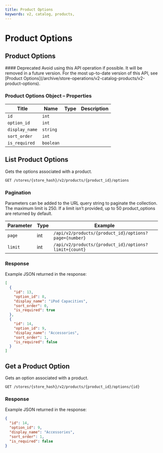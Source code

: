 ```yaml
---
title: Product Options
keywords: v2, catalog, products, 
---
```


# Product Options

## Product Options 

<Callout type="warning">
  #### Deprecated
  Avoid using this API operation if possible. It will be removed in a future version.
  For the most up-to-date version of this API, see [Product Options](/archive/store-operations/v2-catalog-products/v2-product-options).
</Callout>

### Product Options Object – Properties 

| Title | Name | Type | Description |
|-|-|-|-|
| `id` | `int` |
| `option_id` | `int` |
| `display_name` | `string` |
| `sort_order` | `int` |
| `is_required` | `boolean` |

## List Product Options

Gets the options associated with a product.

`GET /stores/{store_hash}/v2/products/{product_id}/options`

### Pagination

Parameters can be added to the URL query string to paginate the collection. The maximum limit is 250\. If a limit isn’t provided, up to 50 product_options are returned by default.

| Parameter | Type | Example |
|-|-|-|
| `page` | int | `/api/v2/products/{product_id}/options?page={number}` |
| `limit` | int | `/api/v2/products/{product_id}/options?limit={count}` |

### Response

Example JSON returned in the response:

```json showLineNumbers copy
[
  {
    "id": 13,
    "option_id": 8,
    "display_name": "iPod Capacities",
    "sort_order": 0,
    "is_required": true
  },
  {
    "id": 14,
    "option_id": 9,
    "display_name": "Accessories",
    "sort_order": 1,
    "is_required": false
  }
]
```

## Get a Product Option

Gets an option associated with a product.

`GET /stores/{store_hash}/v2/products/{product_id}/options/{id}`

### Response

Example JSON returned in the response:

```json showLineNumbers copy
{
  "id": 14,
  "option_id": 9,
  "display_name": "Accessories",
  "sort_order": 1,
  "is_required": false
}
```
